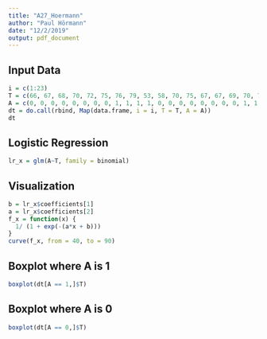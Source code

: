 ```yaml
---
title: "A27_Hoermann"
author: "Paul Hörmann"
date: "12/2/2019"
output: pdf_document
---
```

## Input Data
```r
i = c(1:23)
T = c(66, 67, 68, 70, 72, 75, 76, 79, 53, 58, 70, 75, 67, 67, 69, 70, 73, 76, 78, 81, 57, 63, 70)
A = c(0, 0, 0, 0, 0, 0, 0, 0, 1, 1, 1, 1, 0, 0, 0, 0, 0, 0, 0, 0, 1, 1, 1)
dt = do.call(rbind, Map(data.frame, i = i, T = T, A = A))
dt
```

## Logistic Regression
```r
lr_x = glm(A~T, family = binomial)
```

## Visualization
```r
b = lr_x$coefficients[1]
a = lr_x$coefficients[2]
f_x = function(x) {
  1/ (1 + exp(-(a*x + b)))
}
curve(f_x, from = 40, to = 90)
```

## Boxplot where A is 1
```r
boxplot(dt[A == 1,]$T)
```

## Boxplot where A is 0
```r
boxplot(dt[A == 0,]$T)
```

